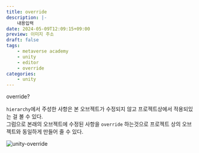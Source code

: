 ```yaml
---
title: override
description: |-
    내용입력
date: 2024-05-09T12:09:15+09:00
preview: 이미지 주소
draft: false
tags:
    - metaverse academy
    - unity
    - editor
    - override
categories:
    - unity
---
```


override?

```hierarchy```에서 주성한 사항은 본 오브젝트가 수정되지 않고 프로젝트상에서 적용되있는 걸 볼 수 있다.\
그럼으로 본래의 오브젝트에 수정된 사항을 ```override``` 하는것으로 프로젝트 상의 오브젝트와 동일하게 만들어 줄 수 있다.

![unity-override](./assets/unity-override.gif)